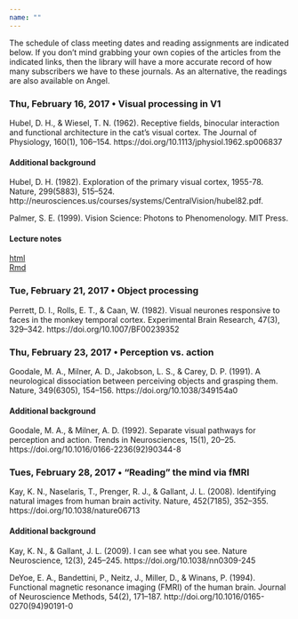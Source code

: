 ```yaml
---
name: ""
---
```


The schedule of class meeting dates and reading assignments are indicated below. If you don't mind grabbing your own copies of the articles from the indicated links, then the library will have a more accurate record of how many subscribers we have to these journals. As an alternative, the readings are also available on Angel.

### Thu, February 16, 2017 • Visual processing in V1

Hubel, D. H., & Wiesel, T. N. (1962). Receptive fields, binocular interaction and functional architecture in the cat’s visual cortex. The Journal of Physiology, 160(1), 106–154. https://doi.org/10.1113/jphysiol.1962.sp006837

#### Additional background

Hubel, D. H. (1982). Exploration of the primary visual cortex, 1955-78. Nature, 299(5883), 515–524. http://neurosciences.us/courses/systems/CentralVision/hubel82.pdf.

Palmer, S. E. (1999). Vision Science: Photons to Phenomenology. MIT Press.

#### Lecture notes

[html](lecture-notes/2017-02-16.html)</br>
[Rmd](lecture-notes/2017-02-16.Rmd)

### Tue, February 21, 2017 • Object processing

Perrett, D. I., Rolls, E. T., & Caan, W. (1982). Visual neurones responsive to faces in the monkey temporal cortex. Experimental Brain Research, 47(3), 329–342. https://doi.org/10.1007/BF00239352

### Thu, February 23, 2017 • Perception vs. action

Goodale, M. A., Milner, A. D., Jakobson, L. S., & Carey, D. P. (1991). A neurological dissociation between perceiving objects and grasping them. Nature, 349(6305), 154–156. https://doi.org/10.1038/349154a0

#### Additional background

Goodale, M. A., & Milner, A. D. (1992). Separate visual pathways for perception and action. Trends in Neurosciences, 15(1), 20–25. https://doi.org/10.1016/0166-2236(92)90344-8

### Tues, February 28, 2017 • "Reading" the mind via fMRI

Kay, K. N., Naselaris, T., Prenger, R. J., & Gallant, J. L. (2008). Identifying natural images from human brain activity. Nature, 452(7185), 352–355. https://doi.org/10.1038/nature06713

#### Additional background

Kay, K. N., & Gallant, J. L. (2009). I can see what you see. Nature Neuroscience, 12(3), 245–245. https://doi.org/10.1038/nn0309-245

DeYoe, E. A., Bandettini, P., Neitz, J., Miller, D., & Winans, P. (1994). Functional magnetic resonance imaging (FMRI) of the human brain. Journal of Neuroscience Methods, 54(2), 171–187. http://doi.org/10.1016/0165-0270(94)90191-0
